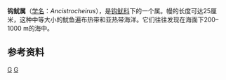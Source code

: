 {{Speciesbox
| taxon = Ancistrocheirus lesueurii
| authority = D'Orbigny, 1842
| parent authority = Gray, 1849
| grandparent authority = Pfeffer, 1912
| image = Ancistrocheirus lesueurii.jpg
| image_caption = Ancistrocheirus lesueurii
| status = LC
| status_system = IUCN3.1
| status_ref = <ref name=IUCN>{{Cite iucn | author = Allcock, L. | author2 = Barratt, I. | name-list-style=amp| title = ''Ancistrocheirus lesueuri'' | volume = 2014 | page = e.T163050A966613 | date = 2014 | doi = 10.2305/IUCN.UK.2014-1.RLTS.T163050A966613.en }}</ref>
| synonyms =
* ''Abralia megalops'' <small>Verrill, 1882</small>
* ''Ancistroteuthis lesueurii'' <small>(d'Orbigny, 1842)</small>
* ''Enoploteuthis lesueurii'' <small>d'Orbigny, 1842</small>
* ''Enoploteuthis pallida'' <small>Pfeffer, 1884</small>
* ''Enoploteuthis polyonyx'' <small>Troschel, 1857</small>
* ''Loligo alessandrinii'' <small>Vérany, 1847</small>
* ''Onychia caribaea'' <small>Steenstrup, 1880</small>
* ''Onychoteuthis lesueurii'' <small>Férussac, 1835</small>
* ''Thelidioteuthis alessandrinii'' <small>(Vérany, 1847)</small>
}}

'''钩鱿属'''（[[学名|学名]]：''Ancistrocheirus''），是[[钩鱿科|钩鱿科]]下的一个属。幔的长度可达25厘米，这种中等大小的鱿鱼遍布热带和亚热带海洋。它们往往发现在海面下200–1000 m的海中。

==参考资料==
{{reflist}}

{{taxonbar}}
[[Category:_钩鱿科|G]]
[[Category:_1842年描述的分类群|G]]